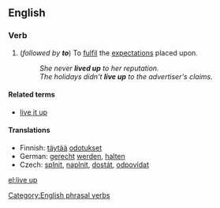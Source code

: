 ==English==

===Verb===
{{en-verb|inf=to [[live]] [[up]]|lives up|living up|lived up}}

# {{intransitive}} (''followed by '''to''''') To [[fulfil]] the [[expectation]]s placed upon.
#:''She never '''lived up''' to her reputation.''
#:''The holidays didn't '''live up''' to the advertiser's claims.''

====Related terms====
*[[live it up]]
====Translations====
{{trans-top|To fulfil the expectations placed upon}}
*Finnish: [[täytää]] [[odotus|odotukset]]
*German: [[gerecht]] [[werden]], [[halten]]
*Czech: [[splnit]], [[naplnit]], [[dostát]], [[odpovídat]]
{{trans-mid}}
{{trans-bottom}}

[[Category:English phrasal verbs]]

[[el:live up]]